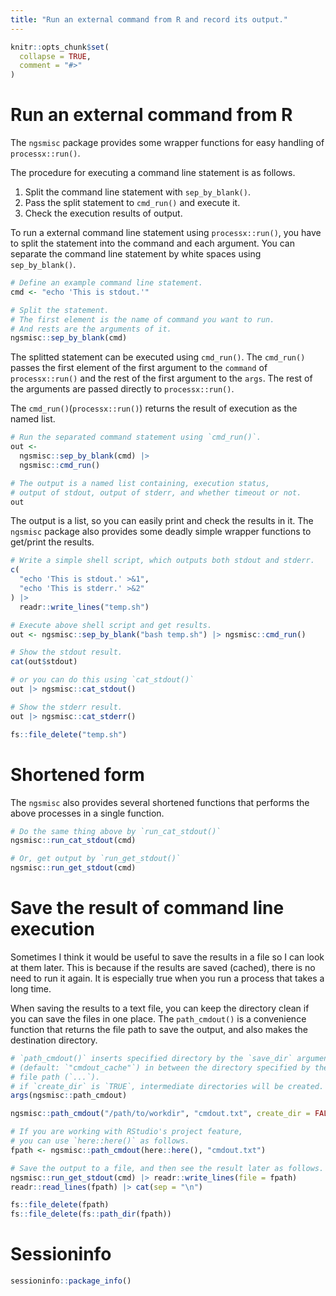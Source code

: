 ```yaml
---
title: "Run an external command from R and record its output."
---
```


```r
knitr::opts_chunk$set(
  collapse = TRUE,
  comment = "#>"
)
```

# Run an external command from R

The `ngsmisc` package provides some wrapper functions for easy handling of `processx::run()`.

The procedure for executing a command line statement is as follows.

1. Split the command line statement with `sep_by_blank()`.
2. Pass the split statement to `cmd_run()` and execute it.
3. Check the execution results of output.

To run a external command line statement using `processx::run()`, 
you have to split the statement into the command and each argument.
You can separate the command line statement by white spaces using `sep_by_blank()`.

```r
# Define an example command line statement.
cmd <- "echo 'This is stdout.'"

# Split the statement.
# The first element is the name of command you want to run.
# And rests are the arguments of it.
ngsmisc::sep_by_blank(cmd)
```

The splitted statement can be executed using `cmd_run()`.
The `cmd_run()` passes the first element of the first argument to the `command` 
of `processx::run()` and the rest of the first argument to the `args`.
The rest of the arguments are passed directly to `processx::run()`.

The `cmd_run()`(`processx::run()`) returns the result of execution as the named list.

```r
# Run the separated command statement using `cmd_run()`.
out <-
  ngsmisc::sep_by_blank(cmd) |>
  ngsmisc::cmd_run()

# The output is a named list containing, execution status, 
# output of stdout, output of stderr, and whether timeout or not.
out
```

The output is a list, so you can easily print and check the results in it.
The `ngsmisc` package also provides some deadly simple wrapper functions to get/print the results.

```r
# Write a simple shell script, which outputs both stdout and stderr.
c(
  "echo 'This is stdout.' >&1",
  "echo 'This is stderr.' >&2"
) |>
  readr::write_lines("temp.sh")

# Execute above shell script and get results.
out <- ngsmisc::sep_by_blank("bash temp.sh") |> ngsmisc::cmd_run()

# Show the stdout result.
cat(out$stdout)

# or you can do this using `cat_stdout()`
out |> ngsmisc::cat_stdout()

# Show the stderr result.
out |> ngsmisc::cat_stderr()
```

```r
fs::file_delete("temp.sh")
```

# Shortened form

The `ngsmisc` also provides several shortened functions that performs the above 
processes in a single function.

```r
# Do the same thing above by `run_cat_stdout()`
ngsmisc::run_cat_stdout(cmd)

# Or, get output by `run_get_stdout()`
ngsmisc::run_get_stdout(cmd)
```

# Save the result of command line execution

Sometimes I think it would be useful to save the results in a file so I can look at them later.
This is because if the results are saved (cached), there is no need to run it again.
It is especially true when you run a process that takes a long time.

When saving the results to a text file, you can keep the directory clean if you can save the files in one place.
The `path_cmdout()` is a convenience function that returns the file path to save the output,  and also makes the destination directory.

```r
# `path_cmdout()` inserts specified directory by the `save_dir` argument 
# (default: `"cmdout_cache"`) in between the directory specified by the `wd` and
# file path (`...`).
# if `create_dir` is `TRUE`, intermediate directories will be created.
args(ngsmisc::path_cmdout)

ngsmisc::path_cmdout("/path/to/workdir", "cmdout.txt", create_dir = FALSE)

# If you are working with RStudio's project feature,
# you can use `here::here()` as follows.
fpath <- ngsmisc::path_cmdout(here::here(), "cmdout.txt")

# Save the output to a file, and then see the result later as follows.
ngsmisc::run_get_stdout(cmd) |> readr::write_lines(file = fpath)
readr::read_lines(fpath) |> cat(sep = "\n")
```

```r
fs::file_delete(fpath)
fs::file_delete(fs::path_dir(fpath))
```

# Sessioninfo
```r
sessioninfo::package_info()
```
